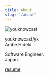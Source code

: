 ```yaml
---
title: About
slug: "/about"
---
```


![youknowcast](dog_s.png#float=left)

youknowcast/yk  
Ambe Hideki

Software Engineer.  
Japan.

[resume](https://www.resume.id/youknowcast)